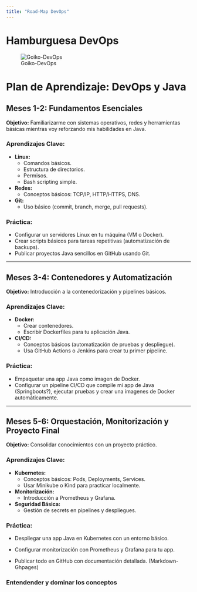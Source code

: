 ```yaml
---
title: "Road-Map DevOps"
---
```

# Hamburguesa DevOps

![Goiko-DevOps](https://raw.githubusercontent.com/milanm/DevOps-Roadmap/refs/heads/master/DevOpsBurger.jpg)

# Plan de Aprendizaje: DevOps y Java

## **Meses 1-2: Fundamentos Esenciales**

**Objetivo:** Familiarizarme con sistemas operativos, redes y herramientas básicas mientras voy reforzando mis habilidades en Java.

### **Aprendizajes Clave:**

- **Linux:**
  - Comandos básicos.
  - Estructura de directorios.
  - Permisos.
  - Bash scripting simple.
- **Redes:**
  - Conceptos básicos: TCP/IP, HTTP/HTTPS, DNS.
- **Git:**
  - Uso básico (commit, branch, merge, pull requests).

### **Práctica:**
- Configurar un servidores Linux en tu máquina (VM o Docker).
- Crear scripts básicos para tareas repetitivas (automatización de backups).
- Publicar proyectos Java sencillos en GitHub usando Git.

---

## **Meses 3-4: Contenedores y Automatización**
**Objetivo:** Introducción a la contenedorización y pipelines básicos.

### **Aprendizajes Clave:**
- **Docker:**
  - Crear contenedores.
  - Escribir Dockerfiles para tu aplicación Java.
- **CI/CD:**
  - Conceptos básicos (automatización de pruebas y despliegue).
  - Usa GitHub Actions o Jenkins para crear tu primer pipeline.

### **Práctica:**
- Empaquetar una app Java como imagen de Docker.
- Configurar un pipeline CI/CD que compile mi app de Java (Springboots?), ejecutar pruebas y crear una imagenes de Docker automáticamente.

---

## **Meses 5-6: Orquestación, Monitorización y Proyecto Final**
**Objetivo:** Consolidar conocimientos con un proyecto práctico.

### **Aprendizajes Clave:**
- **Kubernetes:**
  - Conceptos básicos: Pods, Deployments, Services.
  - Usar Minikube o Kind para practicar localmente.
- **Monitorización:**
  - Introducción a Prometheus y Grafana.
- **Seguridad Básica:**
  - Gestión de secrets en pipelines y despliegues.

### **Práctica:**
- Despliegar una app Java en Kubernetes con un entorno básico.
- Configurar monitorización con Prometheus y Grafana para tu app.

- Publicar todo en GitHub con documentación detallada. (Markdown-Ghpages)

### Entendender y dominar los conceptos 

